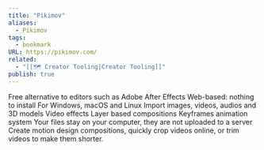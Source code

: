 ```yaml
---
title: "Pikimov"
aliases:
  - Pikimov
tags:
  - bookmark
URL: https://pikimov.com/
related:
  - "[[🗺️ Creator Tooling|Creator Tooling]]"
publish: true
---
```




Free alternative to editors such as Adobe After Effects
Web-based: nothing to install
For Windows, macOS and Linux
Import images, videos, audios and 3D models
Video effects
Layer based compositions
Keyframes animation system
Your files stay on your computer, they are not uploaded to a server
Create motion design compositions, quickly crop videos online, or trim videos to make them shorter.